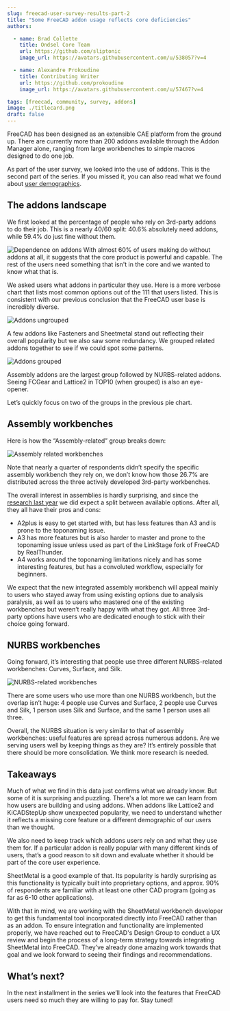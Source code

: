 ```yaml
---
slug: freecad-user-survey-results-part-2
title: "Some FreeCAD addon usage reflects core deficiencies"
authors:

  - name: Brad Collette
    title: Ondsel Core Team
    url: https://github.com/sliptonic
    image_url: https://avatars.githubusercontent.com/u/538057?v=4

  - name: Alexandre Prokoudine
    title: Contributing Writer
    url: https://github.com/prokoudine
    image_url: https://avatars.githubusercontent.com/u/57467?v=4

tags: [freecad, community, survey, addons]
image: ./titlecard.png
draft: false
---
```


FreeCAD has been designed as an extensible CAE platform from the ground up. There are currently more than 200 addons available through the Addon Manager alone, ranging from large workbenches to simple macros designed to do one job.

As part of the user survey, we looked into the use of addons. This is the second part of the series. If you missed it, you can also read what we found about [user demographics](https://ondsel.com/blog/freecad-user-survey-results-part-1/).

<!-- truncate -->

## The addons landscape

We first looked at the percentage of people who rely on 3rd-party addons to do their job. This is a nearly 40/60 split: 40.6% absolutely need addons, while 59.4% do just fine without them.

![Dependence on addons](dependence-on-addons.webp)
With almost 60% of users making do without addons at all, it suggests that the core product is powerful and capable. The rest of the users need something that isn't in the core and we wanted to know what that is.

We asked users what addons in particular they use. Here is a more verbose chart that lists most common options out of the 111 that users listed. This is consistent with our previous conclusion that the FreeCAD user base is incredibly diverse.

![Addons ungrouped](addons-ungrouped.webp)

A few addons like Fasteners and Sheetmetal stand out reflecting their overall popularity but we also saw some redundancy.  We grouped related addons together to see if we could spot some patterns.

![Addons grouped](addons-pie.webp)

Assembly addons are the largest group followed by NURBS-related addons. Seeing FCGear and Lattice2 in TOP10 (when grouped) is also an eye-opener.

Let’s quickly focus on two of the groups in the previous pie chart.

## Assembly workbenches

Here is how the “Assembly-related” group breaks down:

![Assembly related workbenches](assembly-related.webp)

Note that nearly a quarter of respondents didn’t specify the specific assembly workbench they rely on, we don’t know how those 26.7% are distributed across the three actively developed 3rd-party workbenches.

The overall interest in assemblies is hardly surprising, and since the [research last year](https://ondsel.com/blog/default-assembly-workbench-7/) we did expect a split between available options. After all, they all have their pros and cons:

* A2plus is easy to get started with, but has less features than A3 and is prone to the toponaming issue.
* A3 has more features but is also harder to master and prone to the toponaming issue unless used as part of the LinkStage fork of FreeCAD by RealThunder.
* A4 works around the toponaming limitations nicely and has some interesting features, but has a convoluted workflow, especially for beginners.

We expect that the new integrated assembly workbench will appeal mainly to users who stayed away from using existing options due to analysis paralysis, as well as to users who mastered one of the existing workbenches but weren’t really happy with what they got. All three 3rd-party options have users who are dedicated enough to stick with their choice going forward.

## NURBS workbenches

Going forward, it’s interesting that people use three different NURBS-related workbenches: Curves, Surface, and Silk.

![NURBS-related workbenches](nurbs-related.webp)

There are some users who use more than one NURBS workbench, but the overlap isn’t huge: 4 people use Curves and Surface, 2 people use Curves and Silk, 1 person uses Silk and Surface, and the same 1 person uses all three.

Overall, the NURBS situation is very similar to that of assembly workbenches: useful features are spread across numerous addons. Are we serving users well by keeping things as they are? It’s entirely possible that there should be more consolidation. We think more research is needed.

## Takeaways

Much of what we find in this data just confirms what we already know. But some of it is surprising and puzzling. There's a lot more we can learn from how users are building and using addons. When addons like Lattice2 and KiCADStepUp show unexpected popularity, we need to understand whether it reflects a missing core feature or a different demographic of our users than we thought.

We also need to keep track which addons users rely on and what they use them for. If a particular addon is really popular with many different kinds of users, that’s a good reason to sit down and evaluate whether it should be part of the core user experience.

SheetMetal is a good example of that. Its popularity is hardly surprising as this functionality is typically built into proprietary options, and approx. 90% of respondents are familiar with at least one other CAD program (going as far as 6-10 other applications).

With that in mind, we are working with the SheetMetal workbench developer to get this fundamental tool incorporated directly into FreeCAD rather than as an addon. To ensure integration and functionality are implemented properly, we have reached out to FreeCAD's Design Group to conduct a UX review and begin the process of a long-term strategy towards integrating SheetMetal into FreeCAD. They’ve already done amazing work towards that goal and we look forward to seeing their findings and recommendations.

## What’s next?

In the next installment in the series we’ll look into the features that FreeCAD users need so much they are willing to pay for. Stay tuned!
